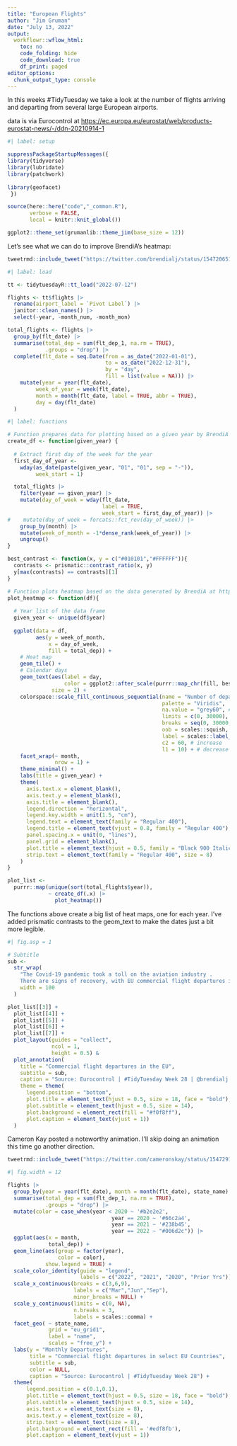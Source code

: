 ```yaml
---
title: "European Flights"
author: "Jim Gruman"
date: "July 13, 2022"
output:
  workflowr::wflow_html:
    toc: no
    code_folding: hide
    code_download: true
    df_print: paged
editor_options:
  chunk_output_type: console
---
```


In this weeks #TidyTuesday we take a look at the number of flights arriving and departing from several large European airports.

data is via Eurocontrol at [https://ec.europa.eu/eurostat/web/products-eurostat-news/-/ddn-20210914-1](https://ec.europa.eu/eurostat/web/products-eurostat-news/-/ddn-20210914-1)

```r
#| label: setup

suppressPackageStartupMessages({
library(tidyverse)
library(lubridate)
library(patchwork)
  
library(geofacet)
 })

source(here::here("code","_common.R"),
       verbose = FALSE,
       local = knitr::knit_global())

ggplot2::theme_set(grumanlib::theme_jim(base_size = 12))

```

Let's see what we can do to improve BrendiA's heatmap:

```r
tweetrmd::include_tweet("https://twitter.com/brendialj/status/1547206511910600706")
```


```r
#| label: load

tt <- tidytuesdayR::tt_load("2022-07-12")

flights <- tt$flights |> 
  rename(airport_label = `Pivot Label`) |> 
  janitor::clean_names() |> 
  select(-year, -month_num, -month_mon)

total_flights <- flights |> 
  group_by(flt_date) |> 
  summarise(total_dep = sum(flt_dep_1, na.rm = TRUE),
            .groups = "drop") |> 
  complete(flt_date = seq.Date(from = as_date("2022-01-01"),
                               to = as_date("2022-12-31"),
                               by = "day",
                               fill = list(value = NA))) |> 
    mutate(year = year(flt_date), 
         week_of_year = week(flt_date),
         month = month(flt_date, label = TRUE, abbr = TRUE),
         day = day(flt_date)
  )


```


```r
#| label: functions

# Function prepares data for plotting based on a given year by BrendiA at https://github.com/BrendiA/tidy-tuesday/blob/main/2022/week-28/week-28.R
create_df <- function(given_year) {
  
  # Extract first day of the week for the year
  first_day_of_year <-
    wday(as_date(paste(given_year, "01", "01", sep = "-")),
         week_start = 1)

  total_flights |> 
    filter(year == given_year) |> 
    mutate(day_of_week = wday(flt_date,
                              label = TRUE,
                              week_start = first_day_of_year)) |> 
#    mutate(day_of_week = forcats::fct_rev(day_of_week)) |>  
    group_by(month) |> 
    mutate(week_of_month = -1*dense_rank(week_of_year)) |> 
    ungroup()
}

best_contrast <- function(x, y = c("#010101","#FFFFFF")){
  contrasts <- prismatic::contrast_ratio(x, y)
  y[max(contrasts) == contrasts][1]
}

# Function plots heatmap based on the data generated by BrendiA at https://github.com/BrendiA/tidy-tuesday/blob/main/2022/week-28/week-28.R  with Emil Hvitfeldt's Prismatic text color adjustments
plot_heatmap <- function(df){
  
  # Year list of the data frame
  given_year <- unique(df$year)
  
  ggplot(data = df,
         aes(y = week_of_month, 
             x = day_of_week,
             fill = total_dep)) +
    # Heat map
    geom_tile() +
    # Calendar days
    geom_text(aes(label = day,
                  color = ggplot2::after_scale(purrr::map_chr(fill, best_contrast))),
              size = 2) +
    colorspace::scale_fill_continuous_sequential(name = "Number of departures",
                                                 palette = "Viridis",
                                                 na.value = "grey60", # Fill missing dates
                                                 limits = c(0, 30000),
                                                 breaks = seq(0, 30000, 10000),
                                                 oob = scales::squish,
                                                 label = scales::label_comma(accuracy = 1),
                                                 c2 = 60, # increase
                                                 l1 = 10) + # decrease
    facet_wrap(~ month,
               nrow = 1) +
    theme_minimal() +
    labs(title = given_year) +
    theme(
      axis.text.x = element_blank(),
      axis.text.y = element_blank(),
      axis.title = element_blank(),
      legend.direction = "horizontal",
      legend.key.width = unit(1.5, "cm"),
      legend.text = element_text(family = "Regular 400"),
      legend.title = element_text(vjust = 0.8, family = "Regular 400"),
      panel.spacing.x = unit(0, "lines"),
      panel.grid = element_blank(),
      plot.title = element_text(hjust = 0.5, family = "Black 900 Italic", size = 12, face = "bold"),
      strip.text = element_text(family = "Regular 400", size = 8)
    ) 
}

```

```r

plot_list <- 
  purrr::map(unique(sort(total_flights$year)),
             ~ create_df(.x) |> 
               plot_heatmap())

```

The functions above create a big list of heat maps, one for each year. I've added prismatic contrasts to the geom_text to make the dates just a bit more legible. 


```r
#| fig.asp = 1

# Subtitle 
sub <-
  str_wrap(
    "The Covid-19 pandemic took a toll on the aviation industry . 
    There are signs of recovery, with EU commercial flight departures increasing from mid-June 2021.",
    width = 100
  )

plot_list[[3]] + 
  plot_list[[4]] + 
  plot_list[[5]] + 
  plot_list[[6]] +
  plot_list[[7]] +
  plot_layout(guides = "collect",
              ncol = 1,
              height = 0.5) &
  plot_annotation(
    title = "Commercial flight departures in the EU",
    subtitle = sub,
    caption = "Source: Eurocontrol | #TidyTuesday Week 28 | @brendialj with the heatmap concept",
    theme = theme(
      legend.position = "bottom",
      plot.title = element_text(hjust = 0.5, size = 18, face = "bold"),
      plot.subtitle = element_text(hjust = 0.5, size = 14),
      plot.background = element_rect(fill = "#f0f8ff"),
      plot.caption = element_text(vjust = 1)) 
  )
```

Cameron Kay posted a noteworthy animation. I'll skip doing an animation this time go another direction.

```r
tweetrmd::include_tweet("https://twitter.com/cameronskay/status/1547291272183832577")
```


```r
#| fig.width = 12

flights |>
  group_by(year = year(flt_date), month = month(flt_date), state_name) |> 
  summarise(total_dep = sum(flt_dep_1, na.rm = TRUE),
            .groups = "drop") |> 
  mutate(color = case_when(year < 2020 ~ '#b2e2e2',
                                 year == 2020 ~ '#66c2a4',
                                 year == 2021 ~ '#238b45',
                                 year == 2022 ~ "#006d2c")) |> 
  ggplot(aes(x = month,  
             total_dep)) +
  geom_line(aes(group = factor(year), 
                color = color),
            show.legend = TRUE) +
  scale_color_identity(guide = "legend",
                       labels = c("2022", "2021", "2020", "Prior Yrs")) +
  scale_x_continuous(breaks = c(3,6,9),
                     labels = c("Mar","Jun","Sep"),
                     minor_breaks = NULL) +
  scale_y_continuous(limits = c(0, NA), 
                     n.breaks = 3,
                     labels = scales::comma) +
  facet_geo( ~ state_name, 
             grid = "eu_grid1", 
             label = "name",
             scales = "free_y") +
  labs(y = "Monthly Departures",
       title = "Commercial flight departures in select EU Countries",
       subtitle = sub,
       color = NULL,
       caption = "Source: Eurocontrol | #TidyTuesday Week 28") +
  theme(
      legend.position = c(0.1,0.1),
      plot.title = element_text(hjust = 0.5, size = 18, face = "bold"),
      plot.subtitle = element_text(hjust = 0.5, size = 14),
      axis.text.x = element_text(size = 8),
      axis.text.y = element_text(size = 8),
      strip.text = element_text(size = 8),
      plot.background = element_rect(fill = '#edf8fb'),
      plot.caption = element_text(vjust = 1)) 
```




